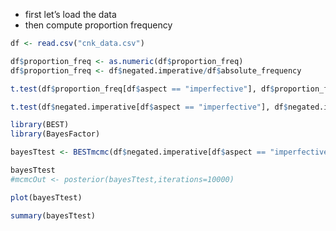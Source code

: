 - first let's load the data
- then compute proportion frequency

```r
df <- read.csv("cnk_data.csv")

df$proportion_freq <- as.numeric(df$proportion_freq)
df$proportion_freq <- df$negated.imperative/df$absolute_frequency

t.test(df$proportion_freq[df$aspect == "imperfective"], df$proportion_freq[df$aspect == "perfective"])

t.test(df$negated.imperative[df$aspect == "imperfective"], df$negated.imperative[df$aspect == "perfective"])

library(BEST)
library(BayesFactor)

bayesTtest <- BESTmcmc(df$negated.imperative[df$aspect == "imperfective"], df$negated.imperative[df$aspect == "perfective"])

bayesTtest
#mcmcOut <- posterior(bayesTtest,iterations=10000)

plot(bayesTtest)

summary(bayesTtest)
```

